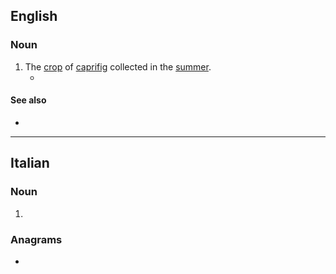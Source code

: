 ==English==

===Noun===
{{head|en|noun}}

# The [[crop]] of [[caprifig]] collected in the [[summer]].
#* {{quote-book|en|title=Smyrna Fig Culture in the United States|page=98|author=Leland Ossian Howard|year=1901|passage=The interesting point about the later '''mammoni''' generation of Blastophaga is that it consists of what may be termed a recuperation of the Blastophaga to a larger number of specimens after the great breakdown suffered by the scarcity of available second-crop figs during the first '''mammoni''' generation.}}

====See also====
* {{l|en|profichi}}

----

==Italian==

===Noun===
{{head|it|noun form|g=m}}

# {{plural of|it|mammone}}

===Anagrams===
* {{anagrams|it|a=aimmmno|minammo}}